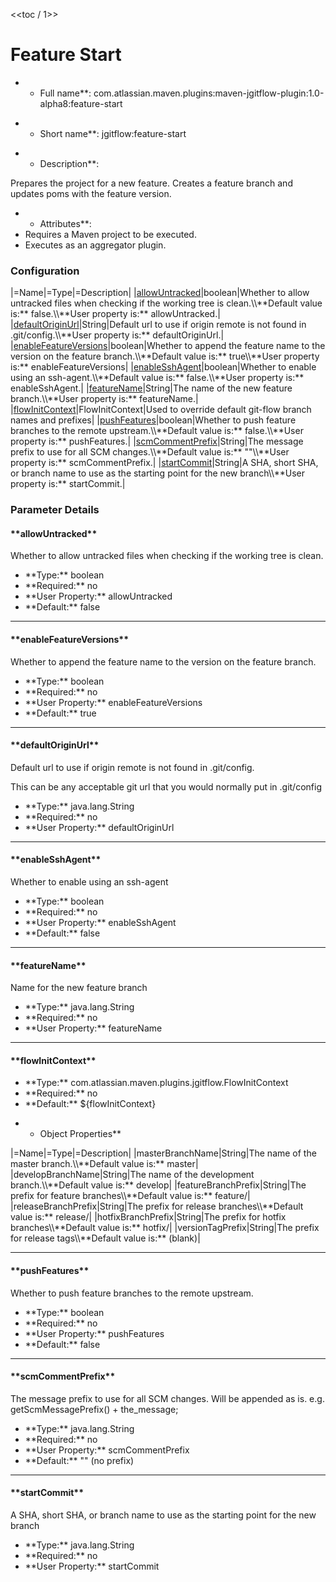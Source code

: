 <<toc / 1>>
= Feature Start =
**Full name**: com.atlassian.maven.plugins:maven-jgitflow-plugin:1.0-alpha8:feature-start

**Short name**: jgitflow:feature-start

**Description**:
Prepares the project for a new feature. Creates a feature branch and updates poms with the feature version.

**Attributes**:
* Requires a Maven project to be executed.
* Executes as an aggregator plugin.

=== Configuration ===
|=Name|=Type|=Description|
|[[goals/feature-start#!allowuntracked|allowUntracked]]|boolean|Whether to allow untracked files when checking if the working tree is clean.\\**Default value is:** false.\\**User property is:** allowUntracked.|
|[[goals/feature-start#!defaultoriginurl|defaultOriginUrl]]|String|Default url to use if origin remote is not found in .git/config.\\**User property is:** defaultOriginUrl.|
|[[goals/feature-start#!enablefeatureversions|enableFeatureVersions]]|boolean|Whether to append the feature name to the version on the feature branch.\\**Default value is:** true\\**User property is:** enableFeatureVersions|
|[[goals/feature-start#!enablesshagent|enableSshAgent]]|boolean|Whether to enable using an ssh-agent.\\**Default value is:** false.\\**User property is:** enableSshAgent.|
|[[goals/feature-start#!featurename|featureName]]|String|The name of the new feature branch.\\**User property is:** featureName.|
|[[goals/feature-start#!flowinitcontext|flowInitContext]]|FlowInitContext|Used to override default git-flow branch names and prefixes|
|[[goals/feature-start#!pushfeatures|pushFeatures]]|boolean|Whether to push feature branches to the remote upstream.\\**Default value is:** false.\\**User property is:** pushFeatures.|
|[[goals/feature-start#!scmcommentprefix|scmCommentPrefix]]|String|The message prefix to use for all SCM changes.\\**Default value is:** ""\\**User property is:** scmCommentPrefix.|
|[[goals/feature-start#!startcommit|startCommit]]|String|A SHA, short SHA, or branch name to use as the starting point for the new branch\\**User property is:** startCommit.|


=== Parameter Details ===
==== **allowUntracked** ====
Whether to allow untracked files when checking if the working tree is clean.
* **Type:** boolean
* **Required:** no
* **User Property:** allowUntracked
* **Default:** false
----
==== **enableFeatureVersions** ====
Whether to append the feature name to the version on the feature branch.
* **Type:** boolean
* **Required:** no
* **User Property:** enableFeatureVersions
* **Default:** true
----
==== **defaultOriginUrl** ====
Default url to use if origin remote is not found in .git/config.

This can be any acceptable git url that you would normally put in .git/config

* **Type:** java.lang.String
* **Required:** no
* **User Property:** defaultOriginUrl
----
==== **enableSshAgent** ====
Whether to enable using an ssh-agent
* **Type:** boolean
* **Required:** no
* **User Property:** enableSshAgent
* **Default:** false
----
==== **featureName** ====
Name for the new feature branch
* **Type:** java.lang.String
* **Required:** no
* **User Property:** featureName
----
==== **flowInitContext** ====
* **Type:** com.atlassian.maven.plugins.jgitflow.FlowInitContext
* **Required:** no
* **Default:** ${flowInitContext}

**Object Properties**
|=Name|=Type|=Description|
|masterBranchName|String|The name of the master branch.\\**Default value is:** master|
|developBranchName|String|The name of the development branch.\\**Default value is:** develop|
|featureBranchPrefix|String|The prefix for feature branches\\**Default value is:** feature/|
|releaseBranchPrefix|String|The prefix for release branches\\**Default value is:** release/|
|hotfixBranchPrefix|String|The prefix for hotfix branches\\**Default value is:** hotfix/|
|versionTagPrefix|String|The prefix for release tags\\**Default value is:** (blank)|
----
==== **pushFeatures** ====
Whether to push feature branches to the remote upstream.
* **Type:** boolean
* **Required:** no
* **User Property:** pushFeatures
* **Default:** false
----
==== **scmCommentPrefix** ====
The message prefix to use for all SCM changes.
Will be appended as is. e.g. getScmMessagePrefix() + the_message;

* **Type:** java.lang.String
* **Required:** no
* **User Property:** scmCommentPrefix
* **Default:** "" (no prefix)
----
==== **startCommit** ====
A SHA, short SHA, or branch name to use as the starting point for the new branch
* **Type:** java.lang.String
* **Required:** no
* **User Property:** startCommit
